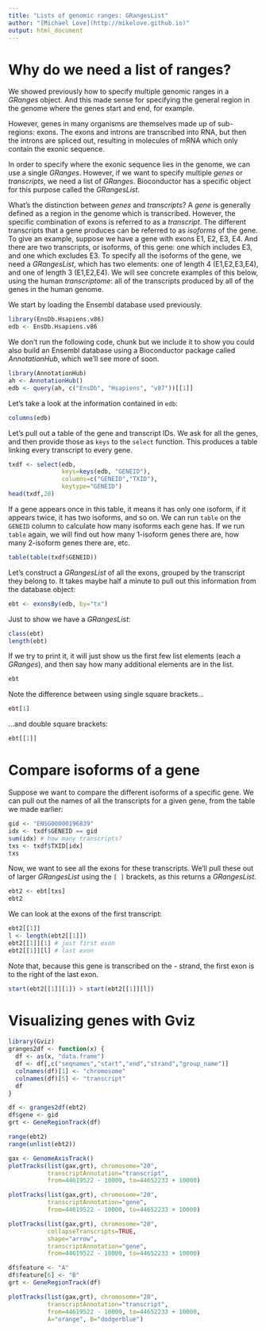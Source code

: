 ```yaml
---
title: "Lists of genomic ranges: GRangesList"
author: "[Michael Love](http://mikelove.github.io)"
output: html_document
---
```


# Why do we need a list of ranges?

We showed previously how to specify multiple genomic ranges in a
*GRanges* object. And this made sense for specifying the general
region in the genome where the genes start and end, for example.

However, genes in many organisms are themselves made up of
sub-regions: exons. The exons and introns are transcribed into RNA,
but then the introns are spliced out, resulting in molecules of mRNA
which only contain the exonic sequence.

In order to specify where the exonic sequence lies in the genome, we
can use a single *GRanges*. However, if we want to specify multiple
*genes* or *transcripts*, we need a list of *GRanges*. Bioconductor
has a specific object for this purpose called the *GRangesList*.

What's the distinction between *genes* and *transcripts*? A *gene* is
generally defined as a region in the genome which is
transcribed. However, the specific combination of exons is referred to
as a *transcript*. The different transcripts that a gene produces can
be referred to as *isoforms* of the gene. To give an example, suppose
we have a gene with exons E1, E2, E3, E4. And there are two
transcripts, or isoforms, of this gene: one which includes E3, and one
which excludes E3. To specify all the isoforms of the gene, we need a
*GRangesList*, which has two elements: one of length 4 (E1,E2,E3,E4),
and one of length 3 (E1,E2,E4). We will see concrete examples of this
below, using the human *transcriptome*: all of the transcripts
produced by all of the genes in the human genome.

We start by loading the Ensembl database used previously.

```r
library(EnsDb.Hsapiens.v86)
edb <- EnsDb.Hsapiens.v86
```

We don't run the following code, chunk but we include it to show you
could also build an Ensembl database using a Bioconductor package
called *AnnotationHub*, which we'll see more of soon.

```r
library(AnnotationHub)
ah <- AnnotationHub()
edb <- query(ah, c("EnsDb", "Hsapiens", "v87"))[[1]]
```

Let's take a look at the information contained in `edb`:

```r
columns(edb)
```

Let's pull out a table of the gene and transcript IDs. We ask for all
the genes, and then provide those as `keys` to the `select` function.
This produces a table linking every transcript to every gene.

```r
txdf <- select(edb,
               keys=keys(edb, "GENEID"),
               columns=c("GENEID","TXID"),
               keytype="GENEID")
head(txdf,20)
```

If a gene appears once in this table, it means it has only one
isoform, if it appears twice, it has two isoforms, and so on. We can
run `table` on the `GENEID` column to calculate how many isoforms each
gene has. If we run `table` again, we will find out how many 1-isoform
genes there are, how many 2-isoform genes there are, etc.

```r
table(table(txdf$GENEID))
```

Let's construct a *GRangesList* of all the exons, grouped by the
transcript they belong to. It takes maybe half a minute to pull out
this information from the database object:

```r
ebt <- exonsBy(edb, by="tx")
```

Just to show we have a *GRangesList*:

```r
class(ebt)
length(ebt)
```

If we try to print it, it will just show us the first few list
elements (each a *GRanges*), and then say how many additional elements
are in the list.

```r
ebt
```

Note the difference between using single square brackets...

```r
ebt[1]
```

...and double square brackets:

```r
ebt[[1]]
```

# Compare isoforms of a gene

Suppose we want to compare the different isoforms of a specific
gene. We can pull out the names of all the transcripts for a given
gene, from the table we made earlier:

```r
gid <- "ENSG00000196839"
idx <- txdf$GENEID == gid
sum(idx) # how many transcripts?
txs <- txdf$TXID[idx]
txs
```

Now, we want to see all the exons for these transcripts. We'll pull
these out of larger *GRangesList* using the `[ ]` brackets, as this
returns a *GRangesList*.

```r
ebt2 <- ebt[txs]
ebt2
```

We can look at the exons of the first transcript:

```r
ebt2[[1]]
l <- length(ebt2[[1]])
ebt2[[1]][1] # just first exon
ebt2[[1]][l] # last exon
```

Note that, because this gene is transcribed on the - strand, the first
exon is to the right of the last exon.

```r
start(ebt2[[1]][1]) > start(ebt2[[1]][l])
```

# Visualizing genes with Gviz

```r
library(Gviz)
granges2df <- function(x) {
  df <- as(x, "data.frame")
  df <- df[,c("seqnames","start","end","strand","group_name")]
  colnames(df)[1] <- "chromosome"
  colnames(df)[5] <- "transcript"
  df
}
```

```r
df <- granges2df(ebt2)
df$gene <- gid
grt <- GeneRegionTrack(df)
```

```r
range(ebt2)
range(unlist(ebt2))
```

```r
gax <- GenomeAxisTrack()
plotTracks(list(gax,grt), chromosome="20",
           transcriptAnnotation="transcript",
           from=44619522 - 10000, to=44652233 + 10000)
```

```r
plotTracks(list(gax,grt), chromosome="20",
           transcriptAnnotation="gene",
           from=44619522 - 10000, to=44652233 + 10000)
```

```r
plotTracks(list(gax,grt), chromosome="20",
           collapseTranscripts=TRUE,
           shape="arrow",
           transcriptAnnotation="gene",
           from=44619522 - 10000, to=44652233 + 10000)
```

```r
df$feature <- "A"
df$feature[6] <- "B"
grt <- GeneRegionTrack(df)
```

```r
plotTracks(list(gax,grt), chromosome="20",
           transcriptAnnotation="transcript",
           from=44619522 - 10000, to=44652233 + 10000,
           A="orange", B="dodgerblue")
```
